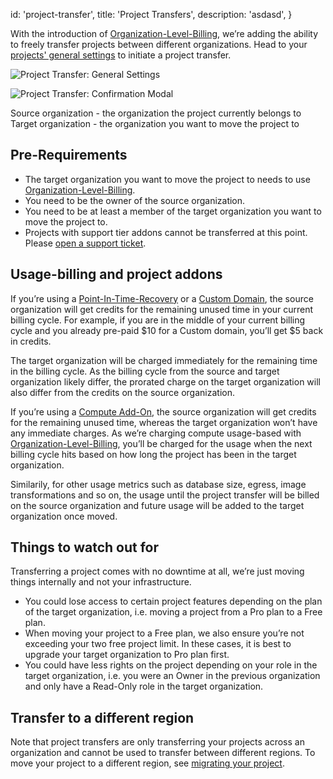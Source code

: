 
  id: 'project-transfer',
  title: 'Project Transfers',
  description: 'asdasd',
}

With the introduction of [Organization-Level-Billing](/docs/guides/platform/org-level-billing), we’re adding the ability to freely transfer projects between different organizations. Head to your [projects' general settings](https://supabase.com/dashboard/project/_/settings/general) to initiate a project transfer.

![Project Transfer: General Settings](/docs/img/guides/platform/project-transfer-overview.png)

![Project Transfer: Confirmation Modal](/docs/img/guides/platform/project-transfer-modal.png)

Source organization - the organization the project currently belongs to
Target organization - the organization you want to move the project to

## Pre-Requirements

- The target organization you want to move the project to needs to use [Organization-Level-Billing](/docs/guides/platform/org-level-billing).
- You need to be the owner of the source organization.
- You need to be at least a member of the target organization you want to move the project to.
- Projects with support tier addons cannot be transferred at this point. Please [open a support ticket](https://supabase.com/dashboard/support/new).

## Usage-billing and project addons

If you’re using a [Point-In-Time-Recovery](/docs/guides/platform/backups#point-in-time-recovery) or a [Custom Domain](/docs/guides/platform/custom-domains), the source organization will get credits for the remaining unused time in your current billing cycle.
For example, if you are in the middle of your current billing cycle and you already pre-paid $10 for a Custom domain, you’ll get $5 back in credits.

The target organization will be charged immediately for the remaining time in the billing cycle.
As the billing cycle from the source and target organization likely differ, the prorated charge on the target organization will also differ from the credits on the source organization.

If you’re using a [Compute Add-On](/docs/guides/platform/compute-add-ons), the source organization will get credits for the remaining unused time, whereas the target organization won’t have any immediate charges.
As we’re charging compute usage-based with [Organization-Level-Billing](/docs/guides/platform/org-level-billing), you’ll be charged for the usage when the next billing cycle hits based on how long the project has been in the target organization.

Similarily, for other usage metrics such as database size, egress, image transformations and so on, the usage until the project transfer will be billed on the source organization and future usage will be added to the target organization once moved.

## Things to watch out for

Transferring a project comes with no downtime at all, we’re just moving things internally and not your infrastructure.

- You could lose access to certain project features depending on the plan of the target organization, i.e. moving a project from a Pro plan to a Free plan.
- When moving your project to a Free plan, we also ensure you’re not exceeding your two free project limit. In these cases, it is best to upgrade your target organization to Pro plan first.
- You could have less rights on the project depending on your role in the target organization, i.e. you were an Owner in the previous organization and only have a Read-Only role in the target organization.

## Transfer to a different region

Note that project transfers are only transferring your projects across an organization and cannot be used to transfer between different regions. To move your project to a different region, see [migrating your project](https://supabase.com/docs/guides/platform/migrating-and-upgrading-projects#migrate-your-project).


